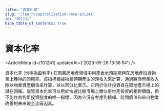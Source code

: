 ```yaml
---
title: "資本化率"
slug: "/learn/capitalization-rate-101241"
id: "101241"
hide_table_of_contents: true
---
```



# 資本化率

<ArticleMeta id={101241} updatedAt={'2023-09-26 13:58:54'} />
<div className='border-solid border-b border-t-0 my-4 border-[var(--ifm-color-gray-300)]' />

資本化率 (也稱為盈利率) 在商業房地產領域中用來表示預期能夠在房地產投資物業上獲得的回報率。該指標根據物業預期產生的淨收入來計算，通過將淨營業收入除以物業資產價值來計算，並以百分比表示。它用於估計投資者在房地產市場上的潛在回報。儘管資本化率可以用於快速比較市場上類似房地產投資的相對價值，但不能作為判斷投資強度的唯一指標，因為它沒有考慮到槓桿、時間價值和來自物業改善的未來現金流等因素。
